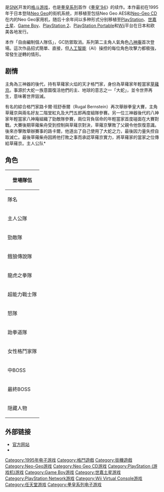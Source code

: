 {{unreferenced|time=2016-06-26T07:08:10+00:00}}
{{NoteTA
| G1=Games
}}
{{Infobox VG
| title = 拳皇'95
| japanese = ザ・キング・オブ・ファイターズ'95
| english = The King of Fighters '95
| image = 
| caption = 
| developer = [[SNK|SNK]]、Gaibrain
| publisher = SNK、[[任天堂|任天堂]]（Game Boy）
| designer = 
|released = {{Infobox VG/C | 1995年7月25日 | '''街机'''<br>{{vgr|JP|July 25, 1995}}'''Neo Geo'''<br>{{vgr|JP|September 1, 1995}}'''Neo-Geo CD'''<br>{{vgr|JP|September 29, 1995}}'''Sega Saturn'''<br>{{vgr|JP|March 28, 1996|EU|July 10, 1997}}'''Game Boy'''<br>{{vgr|JP|April 26, 1996|NA|February 1997|EU|1997}}'''PlayStation'''<br>{{vgr|JP|June 28, 1996|NA|August 31, 1996|EU|June 1997}}'''PlayStation Network'''<br>{{vgr|JP|May 30, 2007}}'''Wii Virtual Console'''<br>{{vgr|JP|December 1, 2009|EU|April 30, 2010|NA|April 26, 2010}}'''Nintendo Switch'''{{vgr|WW|October 12, 2017}} }}
| series = [[拳皇系列|拳皇系列]]
| genre = [[格斗游戏|格斗游戏]]
| modes = [[单人电子游戏|单人]]、[[多人电子游戏|多人]]
| cabinet = 直立
| arcade system = [[Neo_Geo|Neo Geo]]
| display = 
| platforms = [[街机|街机]]、[[Neo_Geo|Neo Geo]]、[[Neo-Geo_CD|Neo-Geo CD]]、[[世嘉土星|世嘉土星]]、[[PlayStation_(遊戲機)|PlayStation]]、[[Game_Boy|Game Boy]]、[[PlayStation_Network|PlayStation Network]]、[[Wii|Wii]]（[[Virtual_Console|Virtual Console]]）
}}
{{Vgname|拳皇'95|en=The King of Fighters '95|ja=ザ・キング・オブ・ファイターズ'95}}是[[SNK|SNK]]开发的[[格斗游戏|格斗游戏]]，也是[[拳皇系列|拳皇系列]]首作《[[拳皇'94|拳皇'94]]》的续作。本作最初在1995年于日本登陆[[Neo_Geo|Neo Geo]]的街机系统，并移植至包括Neo Geo AES和[[Neo-Geo_CD|Neo-Geo CD]]在内的Neo Geo家用机，随后十余年间以多种形式分别移植至[[PlayStation_(遊戲機)|PlayStation]]、[[世嘉土星|世嘉土星]]、[[Game_Boy|Game Boy]]、[[PlayStation_2|PlayStation 2]]、[[PlayStation_Portable|PlayStation Portable]]和[[Wii|Wii]]平台在日本和欧美各地发行。

本作「自由編制個人隊伍」，GC防禦取消。系列第二主角人氣角色[[八神庵|八神庵]]首次登場。這次作品招式簡單、直接，但[[人工智能|人工智能]]（AI）操控的每位角色攻擊力都极強，常發生逆轉的情形。

== 剧情 ==
主角為三神器的後代，持有草薙家火焰的天才格鬥家，身份為草薙家年輕當家[[草薙京|草薙京]]。事源於大蛇一族意圖復活他們的主、地球的意志之一「大蛇」，並令世界再生，意味著世界毀滅。

有名的綜合格鬥家路卡爾·班舒泰爾（Rugal Bernstein）再次舉辦拳皇大賽，主角草薙京與兩名好友二階堂紅丸及大門五郎再度組隊參賽。另一位三神器後代的八神家年輕當家八神庵組織了勁敵隊參賽，兩位背負宿命的年輕當家首度碰面在大賽對戰。大賽後期草薙柴舟受到控制與草薙京對決，草薙京擊敗了父親令他恢復意識。後來亦擊敗舉辦賽事的路卡爾，他道出了自己使用了大蛇之力，最後因力量失控自取滅亡。最後草薙柴舟因將他打敗之事而承認草薙京實力，將草薙家的當家之位傳給草薙京。主人公队*

== 角色 ==
{{main|拳皇系列角色列表}}

{| class="wikitable" style="text-align:center"
! colspan="4"|登場隊伍
|-
!  隊名 || colspan="3"| 成員
|-
! 主人公隊
| 草薙 京（KYO KUSANAGI） || 二階堂 紅丸（BENIMARU NIKADO） || 大門 五郎（GORO DAIMON）
|-
! 勁敵隊
| 八神 庵（IORI YAGAMI） || 如月 影二（EIJI KISARAGI） || 比利・卡（BILLY KANE）
|-
! 餓狼傳說隊
| 泰利・波格（TERRY BOGARD） || 安迪・波格（ANDY BOGARD） || 東丈（JOE HIGASHI）
|-
! 龍虎之拳隊
| 坂崎 獠（RYO SAKAZAKI） || 羅拔・嘉西亞（ROBERT GARCIA） || 坂崎 琢磨（TAKUMA SAKAZAKI）
|-
! 超能力戰士隊
| 麻宮 雅典娜（ATHENA ASAMIYA） || 椎拳崇（SIE KENSOU） || 鎮元齋（CHIN GENTSAI）
|-
! 怒隊
| 海頓（HEIDERN） || 拉爾夫・鍾斯（RALF JONES） || 克拉克・史超（CLARK STEEL）
|-
! 跆拳道隊
| 金甲喚 （KIM KAPHWAN） || 陳國漢（CHANG KOEHAN） || 蔡寶奇（CHOI BOUNGE）
|-
! 女性格鬥家隊
| 坂崎 百合（YURI SAKAZAKI） || 不知火 舞（MAI SHIRANUI） || 瓊（KING）
|-
! 中BOSS
| colspan="3"|草薙 柴舟（SAISHU KUSANAGI）
|-
! 最終BOSS
| colspan="3"|歐米茄・盧卡爾（OMEGA RUGAL）
|-
! 隠藏人物
| colspan="3"|草薙 柴舟（SAISHU KUSANAGI）<br/>歐米茄・盧卡爾（OMEGA RUGAL）
|}

== 外部链接 ==
*[http://game.snkplaymore.co.jp/official/online/orochi/kof95.php 官方网站] {{Wayback|url=http://game.snkplaymore.co.jp/official/online/orochi/kof95.php |date=20160815054552 }}{{ja}}
*{{moby game|id=/king-of-fighters-95|name=《拳皇'95》}}

{{拳皇系列}}

[[Category:1995年电子游戏|Category:1995年电子游戏]]
[[Category:格鬥遊戲|Category:格鬥遊戲]]
[[Category:街機遊戲|Category:街機遊戲]]
[[Category:Neo-Geo游戏|Category:Neo-Geo游戏]]
[[Category:Neo_Geo_CD游戏|Category:Neo Geo CD游戏]]
[[Category:PlayStation_(游戏机)游戏|Category:PlayStation (游戏机)游戏]]
[[Category:Game_Boy游戏|Category:Game Boy游戏]]
[[Category:世嘉土星游戏|Category:世嘉土星游戏]]
[[Category:PlayStation_Network游戏|Category:PlayStation Network游戏]]
[[Category:Wii_Virtual_Console游戏|Category:Wii Virtual Console游戏]]
[[Category:任天堂游戏|Category:任天堂游戏]]
[[Category:拳皇系列电子游戏|Category:拳皇系列电子游戏]]